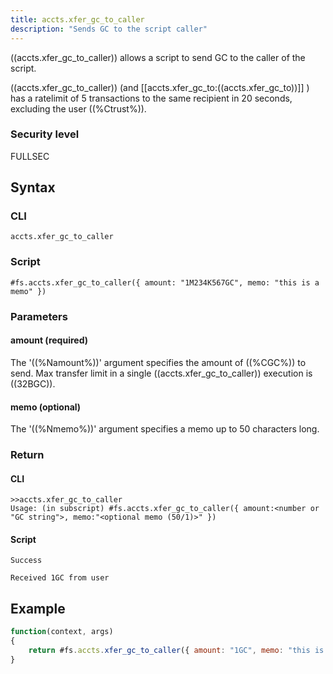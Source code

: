 ```yaml
---
title: accts.xfer_gc_to_caller
description: "Sends GC to the script caller"
---
```


((accts.xfer_gc_to_caller)) allows a script to send GC to the caller of the script. 

((accts.xfer_gc_to_caller)) (and [[accts.xfer_gc_to:((accts.xfer_gc_to))]] ) has a ratelimit of 5 transactions to the same recipient in 20 seconds, excluding the user ((%Ctrust%)).

### Security level

FULLSEC

## Syntax

### CLI

```
accts.xfer_gc_to_caller
```

### Script

```
#fs.accts.xfer_gc_to_caller({ amount: "1M234K567GC", memo: "this is a memo" })
```

### Parameters

#### amount (required)

The '((%Namount%))' argument specifies the amount of ((%CGC%)) to send. Max transfer limit in a single ((accts.xfer_gc_to_caller)) execution is ((32BGC)).

#### memo (optional)

The '((%Nmemo%))' argument specifies a memo up to 50 characters long.

### Return

#### CLI

```
>>accts.xfer_gc_to_caller
Usage: (in subscript) #fs.accts.xfer_gc_to_caller({ amount:<number or "GC string">, memo:"<optional memo (50/1)>" })
```

#### Script

```
Success

Received 1GC from user
```

## Example

```js
function(context, args)
{
	return #fs.accts.xfer_gc_to_caller({ amount: "1GC", memo: "this is a memo" })
}

```
